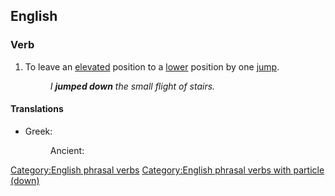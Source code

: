 ==English==

===Verb===
{{head|en|verb}}

# To leave an [[elevated]] position to a [[lower]] position by one [[jump]].
#: ''I '''jumped down''' the small flight of stairs.''

====Translations====
{{trans-top|to leave an elevated position to a lower position by one jump}}
* Greek:
*: Ancient: {{t|grc|καταπηδάω}}
{{trans-mid}}
{{trans-bottom}}

[[Category:English phrasal verbs]]
[[Category:English phrasal verbs with particle (down)]]